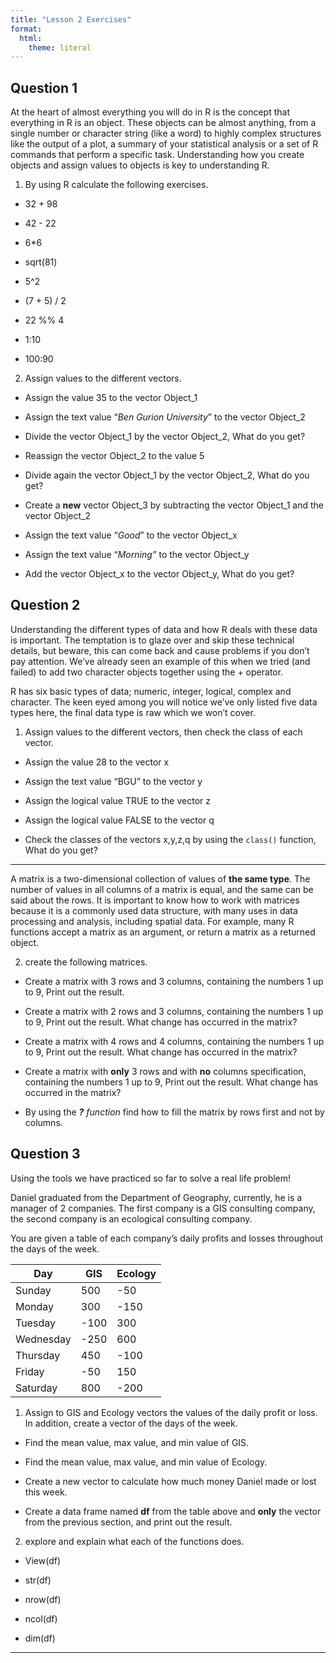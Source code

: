 ```yaml
---
title: "Lesson 2 Exercises"
format:
  html: 
    theme: literal
---
```


## Question 1

At the heart of almost everything you will do in R is the concept that everything in R is an object. These objects can be almost anything, from a single number or character string (like a word) to highly complex structures like the output of a plot, a summary of your statistical analysis or a set of R commands that perform a specific task. Understanding how you create objects and assign values to objects is key to understanding R.

1.  By using R calculate the following exercises.

-   32 + 98

-   42 - 22

-   6\*6

-   sqrt(81)

-   5\^2

-   (7 + 5) / 2

-   22 %% 4

-   1:10

-   100:90

2.  Assign values to the different vectors.

-   Assign the value 35 to the vector Object_1

-   Assign the text value "*Ben Gurion University* " to the vector Object_2

-   Divide the vector Object_1 by the vector Object_2, What do you get?

-   Reassign the vector Object_2 to the value 5

-   Divide again the vector Object_1 by the vector Object_2, What do you get?

-   Create a **new** vector Object_3 by subtracting the vector Object_1 and the vector Object_2

-   Assign the text value "*Good* " to the vector Object_x

-   Assign the text value "*Morning"* to the vector Object_y

-   Add the vector Object_x to the vector Object_y, What do you get?

## Question 2

Understanding the different types of data and how R deals with these data is important. The temptation is to glaze over and skip these technical details, but beware, this can come back and cause problems if you don't pay attention. We've already seen an example of this when we tried (and failed) to add two character objects together using the + operator.

R has six basic types of data; numeric, integer, logical, complex and character. The keen eyed among you will notice we've only listed five data types here, the final data type is raw which we won't cover.

1.  Assign values to the different vectors, then check the class of each vector.

-   Assign the value 28 to the vector x

-   Assign the text value "BGU" to the vector y

-   Assign the logical value TRUE to the vector z

-   Assign the logical value FALSE to the vector q

-   Check the classes of the vectors x,y,z,q by using the `class()` function, What do you get?

------------------------------------------------------------------------

A matrix is a two-dimensional collection of values of **the same type**. The number of values in all columns of a matrix is equal, and the same can be said about the rows. It is important to know how to work with matrices because it is a commonly used data structure, with many uses in data processing and analysis, including spatial data. For example, many R functions accept a matrix as an argument, or return a matrix as a returned object.

2.  create the following matrices.

-   Create a matrix with 3 rows and 3 columns, containing the numbers 1 up to 9, Print out the result.

-   Create a matrix with 2 rows and 3 columns, containing the numbers 1 up to 9, Print out the result. What change has occurred in the matrix?

-   Create a matrix with 4 rows and 4 columns, containing the numbers 1 up to 9, Print out the result. What change has occurred in the matrix?

-   Create a matrix with **only** 3 rows and with **no** columns specification, containing the numbers 1 up to 9, Print out the result. What change has occurred in the matrix?

-   By using the ***?** function* find how to fill the matrix by rows first and not by columns.

## Question 3

Using the tools we have practiced so far to solve a real life problem!

Daniel graduated from the Department of Geography, currently, he is a manager of 2 companies. The first company is a GIS consulting company, the second company is an ecological consulting company.

You are given a table of each company's daily profits and losses throughout the days of the week.

| Day       | GIS  | Ecology |
|-----------|------|---------|
| Sunday    | 500  | -50     |
| Monday    | 300  | -150    |
| Tuesday   | -100 | 300     |
| Wednesday | -250 | 600     |
| Thursday  | 450  | -100    |
| Friday    | -50  | 150     |
| Saturday  | 800  | -200    |

1.  Assign to GIS and Ecology vectors the values of the daily profit or loss. In addition, create a vector of the days of the week.

-   Find the mean value, max value, and min value of GIS.

-   Find the mean value, max value, and min value of Ecology.

-   Create a new vector to calculate how much money Daniel made or lost this week.

-   Create a data frame named **df** from the table above and **only** the vector from the previous section, and print out the result.

2.  explore and explain what each of the functions does.

-   View(df)

-   str(df)

-   nrow(df)

-   ncol(df)

-   dim(df)

------------------------------------------------------------------------
